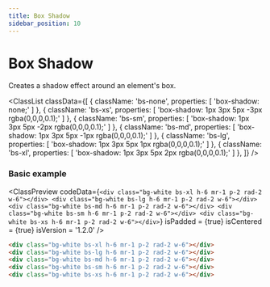 ```yaml
---
title: Box Shadow
sidebar_position: 10
---
```



# Box Shadow

Creates a shadow effect around an element's box.

<ClassList
  classData={[
    {
      className: 'bs-none',
      properties: [
        'box-shadow: none;'
      ]
    },
    {
      className: 'bs-xs',
      properties: [
        'box-shadow: 1px 3px 5px -3px rgba(0,0,0,0.1);'
      ]
    },
    {
      className: 'bs-sm',
      properties: [
        'box-shadow: 1px 3px 5px -2px rgba(0,0,0,0.1);'
      ]
    },
    {
      className: 'bs-md',
      properties: [
        'box-shadow: 1px 3px 5px -1px rgba(0,0,0,0.1);'
      ]
    },
    {
      className: 'bs-lg',
      properties: [
        'box-shadow: 1px 3px 5px 1px rgba(0,0,0,0.1);'
      ]
    },
    {
      className: 'bs-xl',
      properties: [
        'box-shadow: 1px 3px 5px 2px rgba(0,0,0,0.1);'
      ]
    },
  ]}
/>

### Basic example

<ClassPreview
  codeData={`
    <div class="bg-white bs-xl h-6 mr-1 p-2 rad-2 w-6"></div>
    <div class="bg-white bs-lg h-6 mr-1 p-2 rad-2 w-6"></div>
    <div class="bg-white bs-md h-6 mr-1 p-2 rad-2 w-6"></div>
    <div class="bg-white bs-sm h-6 mr-1 p-2 rad-2 w-6"></div>
    <div class="bg-white bs-xs h-6 mr-1 p-2 rad-2 w-6"></div>
  `}
  isPadded = {true}
  isCentered = {true}
  isVersion = '1.2.0'
/>

```html
<div class="bg-white bs-xl h-6 mr-1 p-2 rad-2 w-6"></div>
<div class="bg-white bs-lg h-6 mr-1 p-2 rad-2 w-6"></div>
<div class="bg-white bs-md h-6 mr-1 p-2 rad-2 w-6"></div>
<div class="bg-white bs-sm h-6 mr-1 p-2 rad-2 w-6"></div>
<div class="bg-white bs-xs h-6 mr-1 p-2 rad-2 w-6"></div>
```